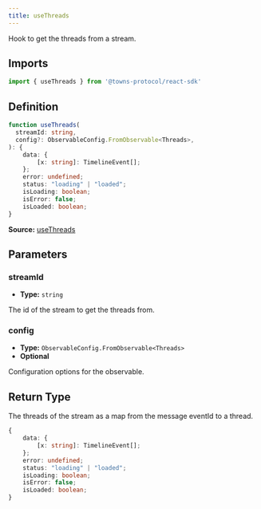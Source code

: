 ```yaml
---
title: useThreads
---
```

Hook to get the threads from a stream.

## Imports

```ts
import { useThreads } from '@towns-protocol/react-sdk'
```

## Definition

```ts
function useThreads(
  streamId: string,
  config?: ObservableConfig.FromObservable<Threads>,
): {
    data: {
        [x: string]: TimelineEvent[];
    };
    error: undefined;
    status: "loading" | "loaded";
    isLoading: boolean;
    isError: false;
    isLoaded: boolean;
}
```

**Source:** [useThreads](https://github.com/towns-protocol/towns/blob/main/packages/react-sdk/src/useThreads.ts)

## Parameters

### streamId

- **Type:** `string`

The id of the stream to get the threads from.

### config

- **Type:** `ObservableConfig.FromObservable<Threads>`
- **Optional**

Configuration options for the observable.

## Return Type

The threads of the stream as a map from the message eventId to a thread.

```ts
{
    data: {
        [x: string]: TimelineEvent[];
    };
    error: undefined;
    status: "loading" | "loaded";
    isLoading: boolean;
    isError: false;
    isLoaded: boolean;
}
```
